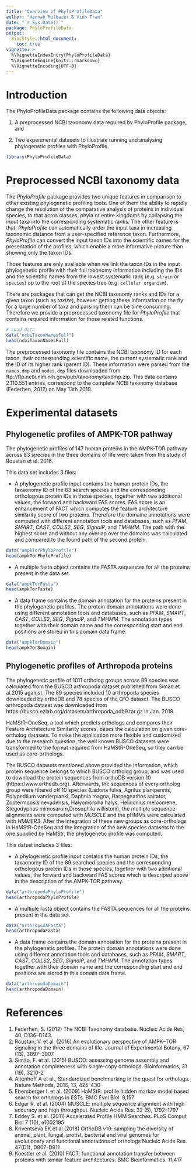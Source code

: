 ```yaml
---
title: "Overview of PhyloProfileData"
author: "Hannah Mülbaier & Vinh Tran"
date: "`r Sys.Date()`"
package: PhyloProfileData
output:
  BiocStyle::html_document:
    toc: true
vignette: >
  %\VignetteIndexEntry{PhyloProfileData}
  %\VignetteEngine{knitr::rmarkdown}
  %\VignetteEncoding{UTF-8}
---
```


# Introduction
The PhyloProfileData package contains the following data objects:

1. A preprocessed NCBI taxonomy data required by PhyloProfile package, and

2. Two experimental datasets to illustrate running and analysing phylogenetic 
profiles with PhyloProfile.

```r
library(PhyloProfileData)
```

# Preprocessed NCBI taxonomy data
The *PhyloProfile* package provides two unique features in comparison to other
existing phylogenetic profiling tools. One of them the ability to rapidly change
the resolution of the comparative analysis of proteins in individual species, to
that acros classes, phyla or entire kingdoms by collapsing the input taxa into 
the corresponding systematic ranks. The other feature is that, *PhyloProfile* 
can automatically order the input taxa in increasing taxonomic distance from a 
user-specified reference taxon. Furthermore, *PhyloProfile* can convert the 
input taxon IDs into the scientific names for the presentation of the profiles,
which enable a more informative picture than showing only the taxon IDs. 

Those features are only available when we link the taxon IDs in the input 
phylogenetic profile with their full taxonomy information including the IDs and 
the scientific names from the lowest systematic rank (e.g. `strain` or 
`species`) up to the root of the species tree (e.g. `cellular organism`).

There are packages that can get the NCBI taxonomy ranks and IDs for a given 
taxon (such as *taxize*), however getting these information on the fly for a 
large number of taxa and parsing them can be time consuming. Therefore we 
provide a preprocessed taxonomy file for *PhyloProfile* that contains required 
information for those related functions. 

```r
# Load data
data("ncbiTaxonNamesFull")
head(ncbiTaxonNamesFull)
```

The preprocessed taxonomy file contains the NCBI taxonomy ID for each taxon, 
their corresponding scientific name, the current systematic rank and the ID of 
its higher rank (parent ID). These information were parsed from the `names.dmp`
and `nodes.dmp` files downloaded from 
ftp://ftp.ncbi.nlm.nih.gov/pub/taxonomy/taxdmp.zip. This data contains 
2.110.551 entries, correspond to the complete NCBI taxonomy database (Federhen, 
2012) on May 13th 2019.

# Experimental datasets

## Phylogenetic profiles of AMPK-TOR pathway

The phylogenetic profiles of 147 human proteins in the AMPK-TOR pathway across 
83 species in the three domains of life were taken from the study of Roustan et 
al. 2016. 

This data set includes 3 files: 

- A phylogenetic profile input contains the human protein IDs, the taxaonomy ID
of the 83 search species and the corresponding orthologous protein IDs in those 
species, together with two additional values, the forward and backward FAS 
scores. FAS score is an enhancement of FACT which computes the feature architecture 
similarity score of two proteins. Therefore the domaine annotations 
were computed with different annotation tools and databases, such as *PFAM*, *SMART*, *CAST*, 
*COILS2*, *SEG*, *SignalP*, and *TMHMM*. The path with the highest score and 
without any overlap over the domains was calculated and compared to the found 
path of the second protein.

```r
data("ampkTorPhyloProfile")
head(ampkTorPhyloProfile)
```

- A multiple fasta object contains the FASTA sequences for all the proteins 
present in the data set.

```r
data("ampkTorFasta")
head(ampkTorFasta)
```

- A data frame contains the domain annotation for the proteins present in 
the phylogenetic profiles. The protein domain annotations were done using 
different annotation tools and databases, such as *PFAM*, *SMART*, *CAST*, 
*COILS2*, *SEG*, *SignalP*, and *TMHMM*. The annotation types together with 
their domain name and the corresponding start and end positions are stored in 
this domain data frame.

```r
data("ampkTorDomain")
head(ampkTorDomain)
```


## Phylogenetic profiles of Arthropoda proteins

The phylogenetic profile of 1011 ortholog groups across 89 species 
was calculated from the BUSCO arthropoda dataset published
from Simão et al.2015 against. The 89 species included 10 arthropoda species 
downloaded by orthoDB and 78 species of the QfO dataset.
The BUSCO arthropoda dataset was downloaded from https://busco.ezlab.org/datasets/arthropoda_odb9.tar.gz in Jan. 2018. 

HaMStR-OneSeq, a tool which predicts orthologs and compares their 
Feature Architecture Similarity scores, bases the calculation on given 
core-ortholog datasets. To make the application more flexible and customized
due to the research question, the well known BUSCO datasets were transformed
to the format required from HaMStR-OneSeq, so they can be used as core-orthologs.

The BUSCO datasets mentioned above provided the information, which protein sequence
belongs to which BUSCO ortholog group, and was used to download the protein 
sequences from orthoDB version 10 (https://www.orthodb.org).
Afterwards, the sequences of every ortholog group were filtered off 10 species 
(Ladona fulva, Agrilus planipennis, Polypedilum vanderplanki, Daphnia magna, 
Harpegnathos saltator, Zootermopsis nevadensis, Halyomorpha halys, 
Heliconius melpomene, Stegodyphus mimosarum,Drosophila willistoni), the multiple
sequence alignments were computed with *MUSCLE* and the pHMMs were calculated 
with *HMMER3*. After the integration of these new groups as core-orthologs in 
HaMStR-OneSeq and the integration of the new species datasets to the one 
supplied by HaMStr, the phylogenetic profile was computed. 

This datset includes 3 files:

- A phylogenetic profile input contains the human protein IDs, the taxaonomy ID
of the 89 searched species and the corresponding orthologous protein IDs in those 
species, together with two additional values, the forward and backward FAS 
scores which is descriped above in the description of the AMPK-TOR pathway.

```r
data("arthropodaPhyloProfile")
head(arthropodaPhyloProfile)
```


- A multiple fasta object contains the FASTA sequences for all the proteins 
present in the data set.

```r
data("arthropodaFasta")
head(arthropodaFasta)
```

- A data frame contains the domain annotation for the proteins present in 
the phylogenetic profiles. The protein domain annotations were done using 
different annotation tools and databases, such as *PFAM*, *SMART*, *CAST*, 
*COILS2*, *SEG*, *SignalP*, and *TMHMM*. The annotation types together with 
their domain name and the corresponding start and end positions are stored in 
this domain data frame.

```r
data("arthropodaDomain")
head(arthropodaDomain)
```

# References
1. Federhen, S. (2012) The NCBI Taxonomy database. Nucleic Acids Res, 40, 
D136–D143.
2. Roustan, V. et al. (2016) An evolutionary perspective of AMPK–TOR signaling 
in the three domains of life. Journal of Experimental Botany, 67 (13), 3897–3907
3. Simão, F. et al. (2015) BUSCO: assessing genome assembly and annotation 
completeness with single-copy orthologs. Bioinformatics, 31 (19), 3210-2
4. Altenhoff A et al., Standardized benchmarking in the quest for orthologs. Nature Methods, 2016, 13, 425-430
5. Ebersberger I. et al. (2009) HaMStR: profile hidden markov model based search for 
orthologs in ESTs. BMC Evol Biol. 9,157
6. Edgar R. et al. (2004) MUSCLE: multiple sequence alignment with high accuracy and high throughput. Nucleic Acids Res. 32 (5), 1792–1797
7. Eddey S. et al. (2011) Accelerated Profile HMM Searches. PLoS Comput Biol 
7 (10), e1002195 
8. Kriventseva EK et al.(2018) OrthoDB v10: sampling the diversity of animal, plant, fungal, protist, bacterial and viral genomes for evolutionary and functional annotations of orthologs
Nucleic Acids Res. 47(D1), D807-D811
9. Koestler et al. (2010) FACT: functional annotation transfer between proteins 
with similar feature architectures. BMC Bioinformatics. 11,417